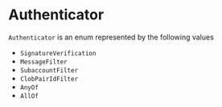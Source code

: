 # Authenticator

`Authenticator` is an enum represented by the following values

- `SignatureVerification`
- `MessageFilter`
- `SubaccountFilter`
- `ClobPairIdFilter`
- `AnyOf`
- `AllOf`
